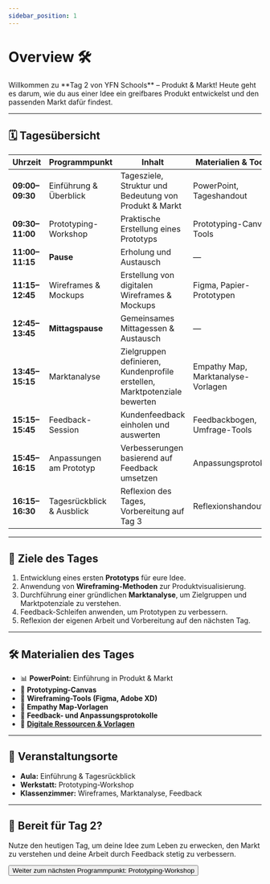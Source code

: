 ```yaml
---
sidebar_position: 1
---
```


# Overview 🛠️

<Admonition type="info" icon="🎯">
  Willkommen zu **Tag 2 von YFN Schools** – Produkt & Markt!  
  Heute geht es darum, wie du aus einer Idee ein greifbares Produkt entwickelst und den passenden Markt dafür findest.
</Admonition>

---

## 🗓️ **Tagesübersicht**

| **Uhrzeit**    | **Programmpunkt**        | **Inhalt**                                      | **Materialien & Tools**       | **Ort**       |
|---------------|-------------------------|-----------------------------------------------|-----------------------------|-------------|
| **09:00–09:30** | Einführung & Überblick   | Tagesziele, Struktur und Bedeutung von Produkt & Markt | PowerPoint, Tageshandout     | Aula        |
| **09:30–11:00** | Prototyping-Workshop    | Praktische Erstellung eines Prototyps         | Prototyping-Canvas, Tools    | Werkstatt   |
| **11:00–11:15** | **Pause**              | Erholung und Austausch                         | —                           | Lounge      |
| **11:15–12:45** | Wireframes & Mockups   | Erstellung von digitalen Wireframes & Mockups | Figma, Papier-Prototypen     | Klassenzimmer |
| **12:45–13:45** | **Mittagspause**        | Gemeinsames Mittagessen & Austausch            | —                           | Cafeteria   |
| **13:45–15:15** | Marktanalyse           | Zielgruppen definieren, Kundenprofile erstellen, Marktpotenziale bewerten | Empathy Map, Marktanalyse-Vorlagen | Klassenzimmer |
| **15:15–15:45** | Feedback-Session       | Kundenfeedback einholen und auswerten         | Feedbackbogen, Umfrage-Tools | Klassenzimmer |
| **15:45–16:15** | Anpassungen am Prototyp | Verbesserungen basierend auf Feedback umsetzen | Anpassungsprotokoll          | Klassenzimmer |
| **16:15–16:30** | Tagesrückblick & Ausblick | Reflexion des Tages, Vorbereitung auf Tag 3    | Reflexionshandout           | Aula        |

---

## 🎯 **Ziele des Tages**

1. Entwicklung eines ersten **Prototyps** für eure Idee.  
2. Anwendung von **Wireframing-Methoden** zur Produktvisualisierung.  
3. Durchführung einer gründlichen **Marktanalyse**, um Zielgruppen und Marktpotenziale zu verstehen.  
4. Feedback-Schleifen anwenden, um Prototypen zu verbessern.  
5. Reflexion der eigenen Arbeit und Vorbereitung auf den nächsten Tag.

---

## 🛠️ **Materialien des Tages**

- 📊 **PowerPoint:** Einführung in Produkt & Markt  
- 📝 **Prototyping-Canvas**  
- 🎨 **Wireframing-Tools (Figma, Adobe XD)**  
- 🧠 **Empathy Map-Vorlagen**  
- 📄 **Feedback- und Anpassungsprotokolle**  
- 📂 **[Digitale Ressourcen & Vorlagen](https://drive.google.com/drive/folders/1GMZ5pg54OIcuKGARYLaR_-Cr4w9XJ9iA?usp=drive_link)**  

---

## 📍 **Veranstaltungsorte**

- **Aula:** Einführung & Tagesrückblick  
- **Werkstatt:** Prototyping-Workshop  
- **Klassenzimmer:** Wireframes, Marktanalyse, Feedback  

---

## 🚀 **Bereit für Tag 2?**

Nutze den heutigen Tag, um deine Idee zum Leben zu erwecken, den Markt zu verstehen und deine Arbeit durch Feedback stetig zu verbessern.

<Button destination="/roadmap/docs/startup-basics/yfn-school/day2/prototyping">
  Weiter zum nächsten Programmpunkt: Prototyping-Workshop
</Button>